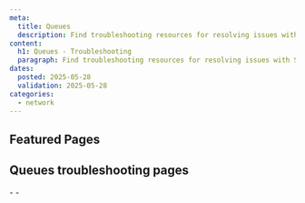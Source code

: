 ```yaml
---
meta:
  title: Queues
  description: Find troubleshooting resources for resolving issues with Scaleway Queues.
content:
  h1: Queues - Troubleshooting
  paragraph: Find troubleshooting resources for resolving issues with Scaleway Queues.
dates:
  posted: 2025-05-28
  validation: 2025-05-28
categories:
  - network
---
```


<ProductHeader
  productName="Queues troubleshooting"
  productLogo="sqs"
  description="Learn how to fix the most common issues with Scaleway Queues."
/>

## Featured Pages

<Grid>
    <DefaultCard
      title="Queues FAQ"
      description="Answers to common questions"
      url="/queues/faq/"
      label="See more"
    />
    <DefaultCard
      title="Queues Overview"
      description="Understand Queues basics"
      url="/queues/reference-content/queues-overview/"
      label="See more"
    />
    <DefaultCard
      title="Supported actions in Queues"
      description="Discover supported actions"
      url="/queues/reference-content/queues-support/"
      label="See more"
    />
</Grid>
<Grid>
    <DefaultCard
      title="Connect to AWS CLI"
      description="Connect Queues to the AWS-CLI"
      url="/queues/api-cli/connect-aws-cli/"
      label="See more"
    />
    <DefaultCard
      title="Use with AWS CLI"
      description="Use Queues with the AWS-CLI"
      url="/queues/api-cli/queues-aws-cli//"
      label="See more"
    />
    <DefaultCard
      title="Use Python, Go & Node"
      description="Use SDKs with Queues"
      url="/queues/api-cli/python-node-queues/"
      label="See more"
    />
</Grid>

## Queues troubleshooting pages

<LinksList>
  - <LinkList to="/queues/troubleshooting/cant-delete-namespace/" label="I can't delete my Project due to a Messaging namespace" />
  - <LinkList to="/queues/troubleshooting/approximate-messages-unexpected/" label="Unexpected value for Approximate Number Of Messages Not Visible" />
</LinksList>